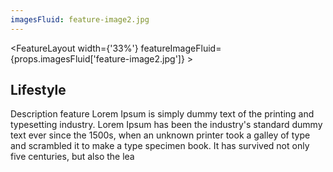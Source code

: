 ```yaml
---
imagesFluid: feature-image2.jpg
---
```


<FeatureLayout width={'33%'} featureImageFluid={props.imagesFluid['feature-image2.jpg']} >
<h2>Lifestyle</h2>

Description feature Lorem Ipsum is simply dummy text of the printing and typesetting industry. Lorem Ipsum has been the industry's standard dummy text ever since the 1500s, when an unknown printer took a galley of type and scrambled it to make a type specimen book. It has survived not only five centuries, but also the lea

</FeatureLayout>
